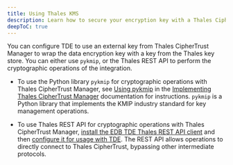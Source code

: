 ```yaml
---
title: Using Thales KMS
description: Learn how to secure your encryption key with a Thales CipherTrust Manager key.
deepToC: true
---
```


You can configure TDE to use an external key from Thales CipherTrust Manager to wrap the data encryption key with a key from the Thales key store. You can either use `pykmip`, or the Thales REST API to perform the cryptographic operations of the integration. 

-  To use the Python library `pykmip` for cryptographic operations with Thales CipherTrust Manager, see [Using pykmip](/partner_docs/ThalesCipherTrustManager/05-UsingThalesCipherTrustManager/) in the [Implementing Thales CipherTrust Manager](/partner_docs/ThalesCipherTrustManager/) documentation for instructions. `pykmip` is a Python library that implements the KMIP industry standard for key management operations.

-  To use Thales REST API for cryptographic operations with Thales CipherTrust Manager, [install the EDB TDE Thales REST API client](installing_thales_client) and then [configure it for usage with TDE](/tde/latest/secure_key/key_store/thales/thales_restapi). The REST API allows operations to directly connect to Thales CipherTrust, bypassing other intermediate protocols.
